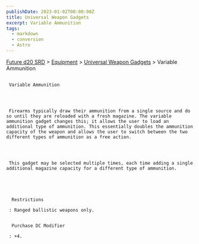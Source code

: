 ```yaml
---
publishDate: 2023-01-02T00:00:00Z
title: Universal Weapon Gadgets
excerpt: Variable Ammunition
tags:
  - markdown
  - conversion
  - Astro
---
```







[Future d20 SRD](/#futureD20)
     > [Equipment](future-d20-srd-equipment-index)
     > [Universal Weapon Gadgets](future-d20-srd-equipment-gadgets-universal-weapons-index)
     > Variable Ammunition
    





## 
     Variable Ammunition
    



     Firearms typically draw their ammunition from a single source and do so until they are reloaded with a fresh magazine. The variable ammunition gadget changes this; it allows the user to load an additional type of ammunition. This essentially doubles the ammunition capacity of the weapon and allows the user to switch between the two different types of ammunition as a free action.
    



     This gadget may be selected multiple times, each time adding a single additional magazine capacity for a different type of ammunition.
    




      Restrictions
     
     : Ranged ballistic weapons only.
     

      Purchase DC Modifier
     
     : +4.
    




